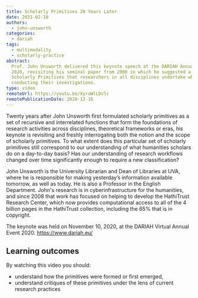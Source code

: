 ```yaml
---
title: Scholarly Primitives 20 Years Later
date: 2021-02-10
authors:
  - john-unsworth
categories:
  - dariah
tags:
  - multimodality
  - scholarly-practice
abstract:
  Prof. John Unsworth delivered this keynote speech at the DARIAH Annual Event
  2020, revisiting his seminal paper from 2000 in which he suggested a set of
  Scholarly Primitives that researchers in all disciplines undertake when
  conducting their investigations.
type: video
remoteUrl: https://youtu.be/XyruWlLDvlc
remotePublicationDate: 2020-12-16
---
```


Twenty years after John Unsworth first formulated scholarly primitives as a set
of recursive and interrelated functions that form the foundations of research
activities across disciplines, theoretical frameworks or eras, his keynote is
revisiting and freshly interrogating both the notion and the scope of scholarly
primitives. To what extent does this particular set of scholarly primitives
still correspond to our understanding of what humanities scholars do on a
day-to-day basis? Has our understanding of research workflows changed over time
significantly enough to require a new classification?

John Unsworth is the University Librarian and Dean of Libraries at UVA, where he
is responsible for making yesterday’s information available tomorrow, as well as
today. He is also a Professor in the English Department. John's research is in
cyberinfrastructure for the humanities, and since 2008 that work has focused on
helping to develop the HathiTrust Research Center, which now provides
computational access to all of the 4 billion pages in the HathiTrust collection,
including the 65% that is in copyright.

The keynote was held on November 10, 2020, at the DARIAH Virtual Annual
Event 2020. https://www.dariah.eu/

## Learning outcomes

By watching this video you should:

- understand how the primitives were formed or first emerged,
- understand critiques of these primitives under the lens of current research
  practices

<VideoCard
  title="Click to view"
  subtitle="Scholarly Primitives 20 Years Later"
  id="XyruWlLDvlc"
  image="john-unsworth-keynote.png"
/>
